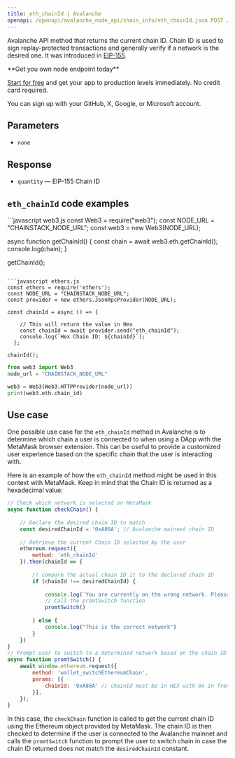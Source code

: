---
title: eth_chainId | Avalanche
openapi: /openapi/avalanche_node_api/chain_info/eth_chainId.json POST /8763cb5a211e1d4345acd51bde484c00/ext/bc/C/rpc
---

Avalanche API method that returns the current chain ID. Chain ID is used to sign replay-protected transactions and generally verify if a network is the desired one. It was introduced in [EIP-155](https://eips.ethereum.org/EIPS/eip-155).

<Check>
**Get you own node endpoint today**

[Start for free](https://console.chainstack.com/) and get your app to production levels immediately. No credit card required.

You can sign up with your GitHub, X, Google, or Microsoft account.
</Check>


## Parameters

* `none`

## Response

* `quantity` — EIP-155 Chain ID

## `eth_chainId` code examples

<CodeGroup>
```javascript web3.js
const Web3 = require("web3");
const NODE_URL = "CHAINSTACK_NODE_URL";
const web3 = new Web3(NODE_URL);

async function getChainId() {
  const chain = await web3.eth.getChainId();
  console.log(chain);
}

getChainId();
```

```javascript ethers.js
const ethers = require('ethers');
const NODE_URL = "CHAINSTACK_NODE_URL";
const provider = new ethers.JsonRpcProvider(NODE_URL);

const chainId = async () => {

    // This will return the value in Hex
    const chainId = await provider.send("eth_chainId");
    console.log(`Hex Chain ID: ${chainId}`);
  };

chainId();
```

```python web3.py
from web3 import Web3  
node_url = "CHAINSTACK_NODE_URL"

web3 = Web3(Web3.HTTPProvider(node_url)) 
print(web3.eth.chain_id)  
```
</CodeGroup>


## Use case

One possible use case for the `eth_chainId` method in Avalanche is to determine which chain a user is connected to when using a DApp with the MetaMask browser extension. This can be useful to provide a customized user experience based on the specific chain that the user is interacting with.

Here is an example of how the `eth_chainId` method might be used in this context with MetaMask. Keep in mind that the Chain ID is returned as a hexadecimal value:

```js JavaScript
// Check which network is selected on MetaMask
async function checkChain() {
  
    // Declare the desired chain ID to match
    const desiredChainId = '0xA86A'; // Avalanche mainnet chain ID
  
    // Retrieve the current Chain ID selected by the user 
    ethereum.request({
        method: 'eth_chainId'
    }).then(chainId => {
      
        // compare the actual chain ID it to the declared chain ID 
        if (chainId !== desiredChainId) {
          
            console.log(`You are currently on the wrong network. Please switch to the mainnet.`);
            // Call the promtSwitch function
            promtSwitch()
          
        } else {
            console.log("This is the correct network")
        }
    })
}
// Prompt user to switch to a determined network based on the chain ID
async function promtSwitch() {
    await window.ethereum.request({
        method: 'wallet_switchEthereumChain',
        params: [{
            chainId: '0xA86A' // chainId must be in HEX with 0x in front
        }],
    });
}
```

In this case, the `checkChain` function is called to get the current chain ID using the Ethereum object provided by MetaMask. The chain ID is then checked to determine if the user is connected to the Avalanche mainnet and calls the `promtSwitch` function to prompt the user to switch chain in case the chain ID returned does not match the `desiredChainId` constant.
